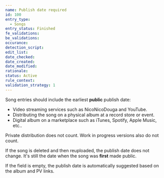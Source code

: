 ```yaml
---
name: Publish date required
id: 100
entry_type:
  - Songs
entry_status: Finished
fe_validations:
be_validations:
occurance:
detection_script:
edit_list:
date_checked:
date_created:
date_modified:
rationale:
status: Active
rule_context:
validation_strategy: 1
---
```


Song entries should include the earliest **public** publish date:

- Video streaming services such as NicoNicoDouga and YouTube.
- Distributing the song on a physical album at a record store or event.
- Digital album on a marketplace such as iTunes, Spotify, Apple Music, etc.. 

Private distribution does not count. Work in progress versions also do not count.

If the song is deleted and then reuploaded, the publish date does not change. It's still the date when the song was **first** made public.

If the field is empty, the publish date is automatically suggested based on the album and PV links.